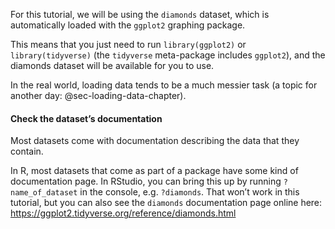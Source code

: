 For this tutorial, we will be using the `diamonds` dataset, which is automatically loaded with the `ggplot2` graphing package.

This means that you just need to run `library(ggplot2)` or `library(tidyverse)` (the `tidyverse` meta-package includes `ggplot2`), and the diamonds dataset will be available for you to use.

In the real world, loading data tends to be a much messier task (a topic for another day: @sec-loading-data-chapter).

#### Check the dataset's documentation

Most datasets come with documentation describing the data that they contain.

In R, most datasets that come as part of a package have some kind of documentation page. In RStudio, you can bring this up by running `?name_of_dataset` in the console, e.g. `?diamonds`. That won't work in this tutorial, but you can also see the `diamonds` documentation page online here: [https://ggplot2.tidyverse.org/reference/diamonds.html](https://ggplot2.tidyverse.org/reference/diamonds.html)